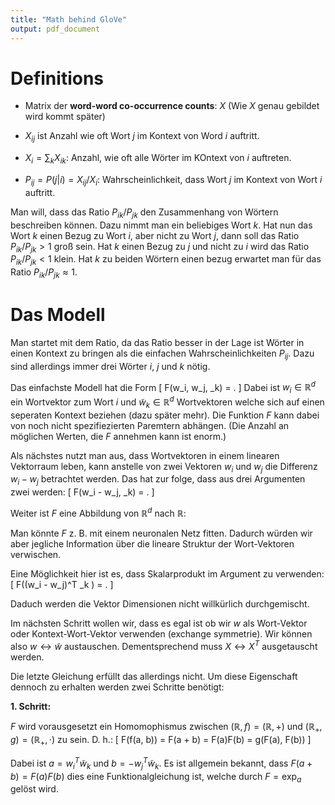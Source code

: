 ```yaml
---
title: "Math behind GloVe"
output: pdf_document
---
```


# Definitions

- Matrix der **word-word co-occurrence counts**: $X$ (Wie $X$ genau gebildet 
  wird kommt später)

- $X_{ij}$ ist Anzahl wie oft Wort $j$ im Kontext von Word $i$ auftritt.

- $X_i = \sum_{k} X_{ik}$: Anzahl, wie oft alle Wörter im KOntext von $i$ 
  auftreten.
  
- $P_{ij} = P(j|i) = X_{ij}/X_i$: Wahrscheinlichkeit, dass Wort $j$ im Kontext von
  Wort $i$ auftritt.
  

Man will, dass das Ratio $P_{ik} / P_{jk}$ den Zusammenhang von Wörtern
beschreiben können. Dazu nimmt man ein beliebiges Wort $k$. Hat nun das Wort
$k$ einen Bezug zu Wort $i$, aber nicht zu Wort $j$, dann soll das Ratio 
$P_{ik} / P_{jk} > 1$ groß sein. Hat $k$ einen Bezug zu $j$ und nicht zu $i$
wird das Ratio $P_{ik} / P_{jk} < 1$ klein. Hat $k$ zu beiden Wörtern einen 
bezug erwartet man für das Ratio $P_{ik} / P_{jk} \approx 1$.

# Das Modell

Man startet mit dem Ratio, da das Ratio besser in der Lage ist Wörter in einen
Kontext zu bringen als die einfachen Wahrscheinlichkeiten $P_{ij}$. Dazu sind
allerdings immer drei Wörter $i$, $j$ und $k$ nötig.

Das einfachste Modell hat die Form
\[
F(w_i, w_j, \tilde{w}_k) = \frac{P_{ik}}{P_{jk}}.
\]
Dabei ist $w_i \in \mathbb{R}^d$ ein Wortvektor zum Wort $i$ und 
$\tilde{w}_k \in \mathbb{R}^d$ Wortvektoren welche sich auf einen seperaten 
Kontext beziehen (dazu später mehr). Die Funktion $F$ kann dabei von noch nicht
spezifiezierten Paremtern abhängen. (Die Anzahl an möglichen Werten, die $F$ 
annehmen kann ist enorm.) 

Als nächstes nutzt man aus, dass Wortvektoren in einem linearen Vektorraum 
leben, kann anstelle von zwei Vektoren $w_i$ und $w_j$ die Differenz $w_i - w_j$
betrachtet werden. Das hat zur folge, dass aus drei Argumenten zwei werden:
\[
F(w_i - w_j, \tilde{w}_k) = \frac{P_{ik}}{P_{jk}}.
\]

Weiter ist $F$ eine Abbildung von $\mathbb{R}^d$ nach $\mathbb{R}$:
\begin{align*}
F: \mathbb{R}^d \rightarrow \mathbb{R}
\end{align*}

Man könnte $F$ z. B. mit einem neuronalen Netz fitten. Dadurch würden wir aber
jegliche Information über die lineare Struktur der Wort-Vektoren verwischen.

Eine Möglichkeit hier ist es, dass Skalarprodukt im Argument zu verwenden:
\[
F\left((w_i - w_j)^T  \tilde{w}_k \right) = \frac{P_{ik}}{P_{jk}}.
\]

Daduch werden die Vektor Dimensionen nicht willkürlich durchgemischt.

Im nächsten Schritt wollen wir, dass es egal ist ob wir $w$ als Wort-Vektor oder
Kontext-Wort-Vektor verwenden (exchange symmetrie). Wir können also 
$w \leftrightarrow \tilde{w}$ austauschen. Dementsprechend muss 
$X \leftrightarrow X^T$ ausgetauscht werden.

Die letzte Gleichung erfüllt das allerdings nicht. Um diese Eigenschaft dennoch
zu erhalten werden zwei Schritte benötigt:

**1. Schritt:**

$F$ wird vorausgesetzt ein Homomophismus zwischen $(\mathbb{R}, f) = (\mathbb{R}, +)$ und 
$(\mathbb{R}_+, g) = (\mathbb{R}_+, \cdot )$ zu sein. D. h.:
\[
F(f(a, b)) = F(a + b) = F(a)F(b) = g(F(a), F(b))
\]

Dabei ist $a = w_i^T\tilde{w}_k$ und $b = -w_j^T\tilde{w}_k$. Es ist allgemein
bekannt, dass $F(a + b) = F(a)F(b)$ dies eine Funktionalgleichung ist, welche 
durch $F = \exp_a$ gelöst wird. 